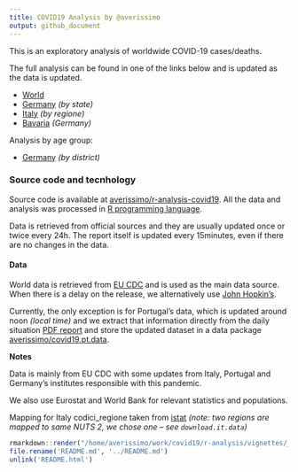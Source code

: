 ```yaml
---
title: COVID19 Analysis by @averissimo
output: github_document
---
```


This is an exploratory analysis of worldwide COVID-19 cases/deaths.

The full analysis can be found in one of the links below and is updated as the data is updated.

* [World](https://averissimo.github.io/covid19-analysis/)
* [Germany](https://averissimo.github.io/covid19-analysis/germany.html) *(by state)*
* [Italy](https://averissimo.github.io/covid19-analysis/italy.html) *(by regione)*
* [Bavaria](https://averissimo.github.io/covid19-analysis/bayer.html) *(Germany)*

Analysis by age group:

* [Germany](https://averissimo.github.io/covid19.de.data/) *(by district)*

### Source code and tecnhology

Source code is available at [averissimo/r-analysis-covid19](https://github.com/averissimo/r-analysis-covid19). All the data and analysis was processed in [R programming language](https://www.r-project.org/).

Data is retrieved from official sources and they are usually updated once or twice every 24h. The report itself is updated every 15minutes, even if there are no changes in the data.

#### Data

World data is retrieved from [EU CDC](https://data.europa.eu/euodp/en/data/dataset/covid-19-coronavirus-data) and is used as the main data source. When there is a delay on the release, we alternatively use [John Hopkin's](https://github.com/CSSEGISandData/COVID-19/).

Currently, the only exception is for Portugal's data, which is updated around noon *(local time)* and we extract that information directly from the daily situation [PDF report](https://covid19.min-saude.pt/relatorio-de-situacao/) and store the updated dataset in a data package [averissimo/covid19.pt.data](https://github.com/averissimo/covid19.pt.data).

**Notes**

Data is mainly from EU CDC with some updates from Italy, Portugal and Germany's institutes responsible with this pandemic.

We also use Eurostat and World Bank for relevant statistics and populations.

Mapping for Italy codici_regione taken from [istat](https://www.istat.it/it/archivio/6789) *(note: two regions are mapped to same NUTS 2, we chose one -- see `download.it.data`)*

```r
rmarkdown::render("/home/averissimo/work/covid19/r-analysis/vignettes/_README.Rmd", output_file = 'README.md')
file.rename('README.md', '../README.md')
unlink('README.html')
```


